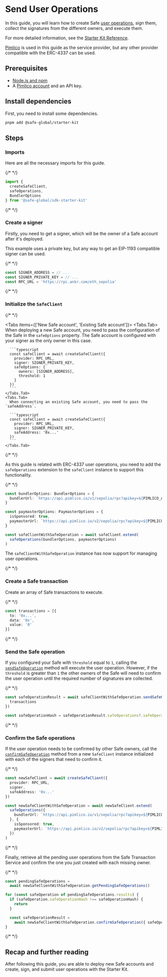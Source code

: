 
# Send User Operations

In this guide, you will learn how to create Safe [user operations](../../../home/glossary.md#useroperation), sign them, collect the signatures from the different owners, and execute them.

For more detailed information, see the [Starter Kit Reference](../../../reference-sdk-starter-kit/overview.mdx).

[Pimlico](https://pimlico.io) is used in this guide as the service provider, but any other provider compatible with the ERC-4337 can be used.

## Prerequisites

- [Node.js and npm](https://docs.npmjs.com/downloading-and-installing-node-js-and-npm)
- A [Pimlico account](https://dashboard.pimlico.io) and an API key.

## Install dependencies

First, you need to install some dependencies.

```bash
pnpm add @safe-global/starter-kit
```

## Steps

<Steps>

  ### Imports

  Here are all the necessary imports for this guide.

  {/* <!-- vale off --> */}

  ```typescript
  import {
    createSafeClient,
    safeOperations,
    BundlerOptions
  } from '@safe-global/sdk-starter-kit'
  ```

  {/* <!-- vale on --> */}

  ### Create a signer

  Firstly, you need to get a signer, which will be the owner of a Safe account after it's deployed.

  This example uses a private key, but any way to get an EIP-1193 compatible signer can be used.

  {/* <!-- vale off --> */}

  ```typescript
  const SIGNER_ADDRESS = // ...
  const SIGNER_PRIVATE_KEY = // ...
  const RPC_URL = 'https://rpc.ankr.com/eth_sepolia'
  ```

  {/* <!-- vale on --> */}

  ### Initialize the `SafeClient`

  {/* <!-- vale off --> */}

  <Tabs items={['New Safe account', 'Existing Safe account']}>
    <Tabs.Tab>
      When deploying a new Safe account, you need to pass the configuration of the Safe in the `safeOptions` property. The Safe account is configured with your signer as the only owner in this case.

      ```typescript
      const safeClient = await createSafeClient({
        provider: RPC_URL,
        signer: SIGNER_PRIVATE_KEY,
        safeOptions: {
          owners: [SIGNER_ADDRESS],
          threshold: 1
        }
      })
      ```
    </Tabs.Tab>
    <Tabs.Tab>
      When connecting an existing Safe account, you need to pass the `safeAddress`.

      ```typescript
      const safeClient = await createSafeClient({
        provider: RPC_URL,
        signer: SIGNER_PRIVATE_KEY,
        safeAddress: '0x...'
      })
      ```
    </Tabs.Tab>
  </Tabs>

  {/* <!-- vale on --> */}

  As this guide is related with ERC-4337 user operations, you need to add the `safeOperations` extension to the `safeClient` instance to support this functionality.

  {/* <!-- vale off --> */}

  ```typescript
  const bundlerOptions: BundlerOptions = {
    bundlerUrl: `https://api.pimlico.io/v1/sepolia/rpc?apikey=${PIMLICO_API_KEY}`
  }

  const paymasterOptions: PaymasterOptions = {
    isSponsored: true,
    paymasterUrl: `https://api.pimlico.io/v2/sepolia/rpc?apikey=${PIMLICO_API_KEY}`
  }

  const safeClientWithSafeOperation = await safeClient.extend(
    safeOperations(bundlerOptions, paymasterOptions)
  )
  ```

  The `safeClientWithSafeOperation` instance has now support for managing user operations.

  {/* <!-- vale on --> */}

  ### Create a Safe transaction

  Create an array of Safe transactions to execute.

  {/* <!-- vale off --> */}

  ```typescript
  const transactions = [{
    to: '0x...',
    data: '0x',
    value: '0'
  }]
  ```

  {/* <!-- vale on --> */}

  ### Send the Safe operation

  If you configured your Safe with `threshold` equal to `1`, calling the [`sendSafeOperation`](../../../reference-sdk-starter-kit/safe-operations/sendsafeoperation.mdx) method will execute the user operation. However, if the `threshold` is greater than `1` the other owners of the Safe will need to confirm the user operation until the required number of signatures are collected.

  {/* <!-- vale off --> */}

  ```typescript
  const safeOperationResult = await safeClientWithSafeOperation.sendSafeOperation({
    transactions
  })

  const safeOperationHash = safeOperationResult.safeOperations?.safeOperationHash
  ```

  {/* <!-- vale on --> */}

  ### Confirm the Safe operations

  If the user operation needs to be confirmed by other Safe owners, call the [`confirmSafeOperation`](../../../reference-sdk-starter-kit/safe-operations/confirmsafeoperation.mdx) method from a new `SafeClient` instance initialized with each of the signers that need to confirm it.

  {/* <!-- vale off --> */}

  ```typescript
  const newSafeClient = await createSafeClient({
    provider: RPC_URL,
    signer,
    safeAddress: '0x...'
  })

  const newSafeClientWithSafeOperation = await newSafeClient.extend(
    safeOperations({
      bundlerUrl: `https://api.pimlico.io/v1/sepolia/rpc?apikey=${PIMLICO_API_KEY}`
    }, {
      isSponsored: true,
      paymasterUrl: `https://api.pimlico.io/v2/sepolia/rpc?apikey=${PIMLICO_API_KEY}`
    })
  )
  ```
  {/* <!-- vale on --> */}

  Finally, retrieve all the pending user operations from the Safe Transaction Service and confirm the one you just created with each missing owner.

  {/* <!-- vale off --> */}

  ```typescript
  const pendingSafeOperations =
    await newSafeClientWithSafeOperation.getPendingSafeOperations()

  for (const safeOperation of pendingSafeOperations.results) {
    if (safeOperation.safeOperationHash !== safeOperationHash) {
      return
    }

    const safeOperationResult =
      await newSafeClientWithSafeOperation.confirmSafeOperation({ safeOperationHash })
  }
  ```

  {/* <!-- vale on --> */}

</Steps>

## Recap and further reading

After following this guide, you are able to deploy new Safe accounts and create, sign, and submit user operations with the Starter Kit.
